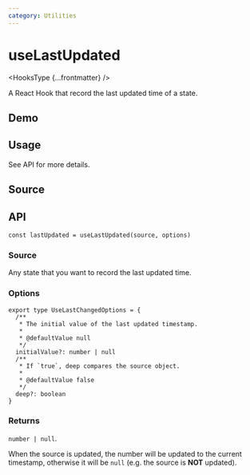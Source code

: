 ```yaml
---
category: Utilities
---
```


# useLastUpdated


<HooksType {...frontmatter} />

A React Hook that record the last updated time of a state.

## Demo


<App />

## Usage

See API for more details.

## Source


<Source />

## API

```tsx
const lastUpdated = useLastUpdated(source, options)
```

### Source

Any state that you want to record the last updated time.

### Options

```tsx
export type UseLastChangedOptions = {
  /**
   * The initial value of the last updated timestamp.
   *
   * @defaultValue null
   */
  initialValue?: number | null
  /**
   * If `true`, deep compares the source object.
   *
   * @defaultValue false
   */
  deep?: boolean
}
```

### Returns

`number | null`.

When the source is updated, the number will be updated to the current timestamp, otherwise it will be `null` (e.g. the source is **NOT** updated).
